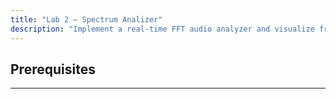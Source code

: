 ```yaml
---
title: "Lab 2 — Spectrum Analizer"
description: "Implement a real-time FFT audio analyzer and visualize frequency bands on the LCD."
---
```



## Prerequisites

<CardGrid>
   <LinkCard
      title="Complete Lab 1"
      description="Make sure you finished Lab 1 before starting."
      href="/labs/lab1/"
      icon="setting"
   />
   <LinkCard
  title="Download Lab 2 Template"
  description="Download the starter code for Lab 2."
  href="/assets/lab_files/Lab_2.zip"
  icon="right-arrow"
/>
   <LinkCard
      title="Workspace Setup"
      description="If you’re using a lab computer, you must reconfigure Code Composer Studio each session."
      href="/guides/setupguide/"
      icon="cpu"
   />
   <LinkCard
      title="Back to Lab Summary"
      description="Return to the list of all labs."
      href="/guides/labtimeline/"
      icon="right-arrow"
   />
</CardGrid>

---
